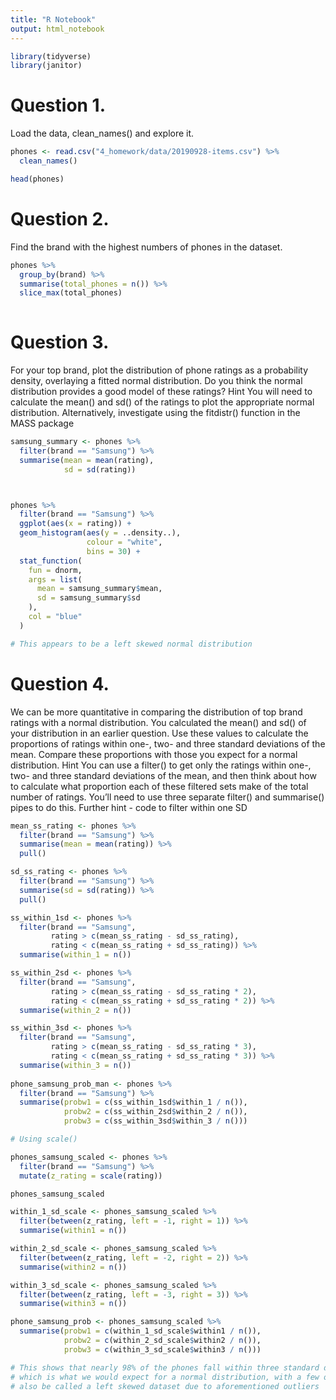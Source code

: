 ```yaml
---
title: "R Notebook"
output: html_notebook
---
```


```r
library(tidyverse)
library(janitor)
```


# Question 1.
Load the data, clean_names() and explore it.

```r

phones <- read.csv("4_homework/data/20190928-items.csv") %>% 
  clean_names()

head(phones)

```


# Question 2.
Find the brand with the highest numbers of phones in the dataset.

```r

phones %>% 
  group_by(brand) %>% 
  summarise(total_phones = n()) %>% 
  slice_max(total_phones)
  
```


# Question 3.
For your top brand, plot the distribution of phone ratings as a probability density, overlaying a fitted normal distribution. Do you think the normal distribution provides a good model of these ratings?
Hint
You will need to calculate the mean() and sd() of the ratings to plot the appropriate normal distribution. Alternatively, investigate using the fitdistr() function in the MASS package

```r
samsung_summary <- phones %>% 
  filter(brand == "Samsung") %>% 
  summarise(mean = mean(rating),
            sd = sd(rating)) 



phones %>% 
  filter(brand == "Samsung") %>% 
  ggplot(aes(x = rating)) +
  geom_histogram(aes(y = ..density..), 
                 colour = "white",
                 bins = 30) +
  stat_function(
    fun = dnorm,
    args = list(
      mean = samsung_summary$mean,
      sd = samsung_summary$sd
    ),
    col = "blue"
  )

# This appears to be a left skewed normal distribution 
```


# Question 4.
We can be more quantitative in comparing the distribution of top brand ratings with a normal distribution. You calculated the mean() and sd() of your distribution in an earlier question. Use these values to calculate the proportions of ratings within one-, two- and three standard deviations of the mean. Compare these proportions with those you expect for a normal distribution.
Hint
You can use a filter() to get only the ratings within one-, two- and three standard deviations of the mean, and then think about how to calculate what proportion each of these filtered sets make of the total number of ratings. You’ll need to use three separate filter() and summarise() pipes to do this.
Further hint - code to filter within one SD 

```r

mean_ss_rating <- phones %>% 
  filter(brand == "Samsung") %>% 
  summarise(mean = mean(rating)) %>% 
  pull()

sd_ss_rating <- phones %>% 
  filter(brand == "Samsung") %>% 
  summarise(sd = sd(rating)) %>% 
  pull()

ss_within_1sd <- phones %>% 
  filter(brand == "Samsung",
         rating > c(mean_ss_rating - sd_ss_rating),
         rating < c(mean_ss_rating + sd_ss_rating)) %>% 
  summarise(within_1 = n())

ss_within_2sd <- phones %>% 
  filter(brand == "Samsung",
         rating > c(mean_ss_rating - sd_ss_rating * 2),
         rating < c(mean_ss_rating + sd_ss_rating * 2)) %>% 
  summarise(within_2 = n())

ss_within_3sd <- phones %>% 
  filter(brand == "Samsung",
         rating > c(mean_ss_rating - sd_ss_rating * 3),
         rating < c(mean_ss_rating + sd_ss_rating * 3)) %>% 
  summarise(within_3 = n())
         
phone_samsung_prob_man <- phones %>%
  filter(brand == "Samsung") %>% 
  summarise(probw1 = c(ss_within_1sd$within_1 / n()),
            probw2 = c(ss_within_2sd$within_2 / n()),
            probw3 = c(ss_within_3sd$within_3 / n())) 

# Using scale()

phones_samsung_scaled <- phones %>%
  filter(brand == "Samsung") %>%
  mutate(z_rating = scale(rating))

phones_samsung_scaled

within_1_sd_scale <- phones_samsung_scaled %>%
  filter(between(z_rating, left = -1, right = 1)) %>% 
  summarise(within1 = n())

within_2_sd_scale <- phones_samsung_scaled %>%
  filter(between(z_rating, left = -2, right = 2)) %>% 
  summarise(within2 = n())

within_3_sd_scale <- phones_samsung_scaled %>%
  filter(between(z_rating, left = -3, right = 3)) %>% 
  summarise(within3 = n())

phone_samsung_prob <- phones_samsung_scaled %>%
  summarise(probw1 = c(within_1_sd_scale$within1 / n()),
            probw2 = c(within_2_sd_scale$within2 / n()),
            probw3 = c(within_3_sd_scale$within3 / n())) 

# This shows that nearly 98% of the phones fall within three standard deviations,
# which is what we would expect for a normal distribution, with a few outliers.Could
# also be called a left skewed dataset due to aforementioned outliers

```


